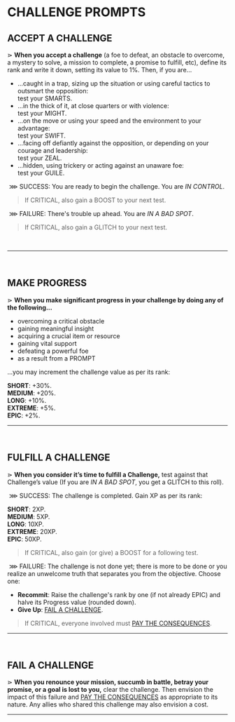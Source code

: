 # CHALLENGE PROMPTS

## ACCEPT A CHALLENGE
⋗ **When you accept a challenge** (a foe to defeat, an obstacle to overcome, a mystery to solve, a mission to complete, a promise to fulfill, etc), define its rank and write it down, setting its value to 1%. Then, if you are...
- ...caught in a trap, sizing up the situation or using careful tactics to outsmart the opposition:<br/>
 test your <span class="stat">SMARTS</span>.
- ...in the thick of it, at close quarters or with violence:<br/>
 test your <span class="stat">MIGHT</span>.
- ...on the move or using your speed and the environment to your advantage:<br/>
 test your <span class="stat">SWIFT</span>.
- ...facing off defiantly against the opposition, or depending on your courage and leadership:<br/>
 test your <span class="stat">ZEAL</span>.
- ...hidden, using trickery or acting against an unaware foe:<br/>
 test your <span class="stat">GUILE</span>.

&nbsp;<span class="blueish bold">⋙ SUCCESS</span>: You are ready to begin the challenge. You are _IN CONTROL_. 

> If <span class="blueish bold">CRITICAL</span>, also gain a <span class="boost">BOOST</span> to your next test.

&nbsp;<span class="reddish bold">⋙ FAILURE</span>: There's trouble up ahead. You are _IN A BAD SPOT_. 

> If <span class="reddish bold">CRITICAL</span>, also gain a <span class="glitch" data-text="GLITCH">GLITCH</span> to your next test.
<br/>
<hr/>
<br/>

## MAKE PROGRESS
⋗ **When you make significant progress in your challenge by doing any of the following...**
- overcoming a critical obstacle
- gaining meaningful insight
- acquiring a crucial item or resource
- gaining vital support
- defeating a powerful foe
- as a result from a PROMPT

...you may increment the challenge value as per its rank:

**SHORT**: +30%.<br/>
**MEDIUM**: +20%.<br/>
**LONG**: +10%.<br/>
**EXTREME**: +5%.<br/>
**EPIC**: +2%.<br/>
<hr/>
<br/>

## FULFILL A CHALLENGE
⋗ **When you consider it’s time to fulfill a Challenge,** test against that Challenge’s value (If you are _IN A BAD SPOT_, you get a <span class="glitch" data-text="GLITCH">GLITCH</span> to this roll).

&nbsp;<span class="blueish bold">⋙ SUCCESS</span>: The challenge is completed. Gain XP as per its rank:

**SHORT**: 2XP.<br/>
**MEDIUM**: 5XP.<br/>
**LONG**: 10XP.<br/>
**EXTREME**: 20XP.<br/>
**EPIC**: 50XP.<br/>

> If <span class="blueish bold">CRITICAL</span>, also gain (or give) a <span class="boost">BOOST</span> for a following test.

&nbsp;<span class="reddish bold">⋙ FAILURE</span>: The challenge is not done yet; there is more to be done or you realize an unwelcome truth that separates you from the objective. Choose one: 
- **Recommit**: Raise the challenge's rank by one (if not already EPIC) and halve its Progress value (rounded down).
- **Give Up**: [FAIL A CHALLENGE](/prompts/challenge-prompts#fail-a-challenge).

> If <span class="reddish bold">CRITICAL</span>, everyone involved must [PAY THE CONSEQUENCES](/prompts/fate-prompts#pay-the-consequences).

<hr/>
<br/>

## FAIL A CHALLENGE
⋗ **When you renounce your mission, succumb in battle, betray your promise, or a goal is lost to you,** clear the challenge. Then envision the impact of this failure and [PAY THE CONSEQUENCES](/prompts/fate-prompts#pay-the-consequences) as appropriate to its nature. Any allies who shared this challenge may also envision a cost.
<hr/>
<br/>

<div style="height: 400px;"></div>
